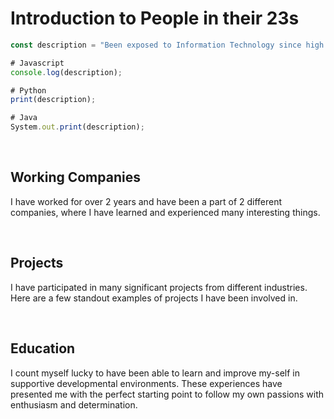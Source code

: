 # Introduction to People in their 23s

```jsx
const description = "Been exposed to Information Technology since high school with Pascal language and had an interest for it. Therefore, it is not difficult for me to choose the path towards the future. And it only really got serious when I entered the university lecture hall and followed my favorite major";

# Javascript
console.log(description);

# Python
print(description);

# Java
System.out.print(description);
```

<br />

## Working Companies

I have worked for over 2 years and have been a part of 2 different companies, where I have learned and experienced many interesting things.

<TOC section="company" />

<br />

## Projects

I have participated in many significant projects from different industries. Here are a few standout examples of projects I have been involved in.

<TOC section="project" />

<br />

## Education

I count myself lucky to have been able to learn and improve my-self in supportive developmental environments. These experiences have presented me with the perfect starting point to follow my own passions with enthusiasm and determination.

<TOC section="education" />
